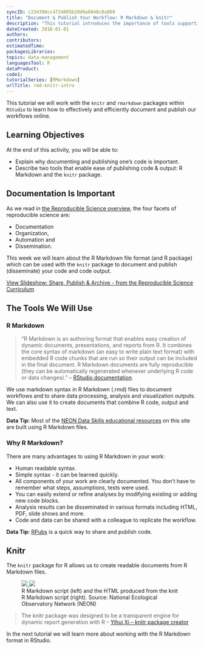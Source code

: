 ```yaml
---
syncID: c234390cc4724005b20d9a6048c8a889
title: "Document & Publish Your Workflow: R Markdown & knitr"
description: "This tutorial introduces the importance of tools supporting documenting & publishing a workflow."
dateCreated: 2016-01-01
authors:
contributors:
estimatedTime:
packagesLibraries:
topics: data-management
languagesTool: R
dataProduct:
code1:
tutorialSeries: [RMarkdown]
urlTitle: rmd-knitr-intro
---
```


This tutorial we will work with the `knitr` and `rmarkdown` packages within
`RStudio` to learn how to effectively and efficiently document and publish our
workflows online.

<div id="ds-objectives" markdown="1">

## Learning Objectives
At the end of this activity, you will be able to:

* Explain why documenting and publishing one's code is important.
* Describe two tools that enable ease of publishing code & output: R Markdown and 
the `knitr` package. 

</div>

## Documentation Is Important

As we read in
<a href="{{ site.baseurl }}/rep-sci-intro" target="_blank"> the Reproducible Science overview</a>,
the four facets of reproducible science are:

* Documentation
* Organization,
* Automation and
* Dissemination.

This week we will learn about the R Markdown file format (and R package) which
can be used with the `knitr` package to document and publish (disseminate) your
code and code output.

<a class="link--button link--arrow" href="http://neon-workwithdata.github.io/slide-shows/share-publish-archive-slideshow.html" target= "_blank"> View Slideshow: Share, Publish & Archive - from the Reproducible Science Curriculum</a>

## The Tools We Will Use

### R Markdown  

> “R Markdown is an authoring format that enables easy creation of dynamic
documents, presentations, and reports from R. It combines the core syntax of
markdown (an easy to write plain text format) with embedded R code chunks that
are run so their output can be included in the final document. R Markdown
documents are fully reproducible (they can be automatically regenerated whenever
underlying R code or data changes)."
-- <a href="http://rmarkdown.rstudio.com/" target="_blank">RStudio documentation</a>.

We use markdown syntax in R Markdown (.rmd) files to document workflows and
to share data processing, analysis and visualization outputs. We can also use it
to create documents that combine R code, output and text.

<div id="ds-dataTip" markdown="1">
<i class="fa fa-star"></i> **Data Tip:** Most of the
<a href="https://github.com/NEONScience/NEON-Data-Skills/" target="_blank">NEON Data Skills educational resources</a> on this site are built using R Markdown files.
</div>


### Why R Markdown?
There are many advantages to using R Markdown in your work:

* Human readable syntax.
* Simple syntax - it can be learned quickly.
* All components of your work are clearly documented. You don't have to remember
what steps, assumptions, tests were used.
* You can easily extend or refine analyses by modifying existing or adding new
code blocks.
* Analysis results can be disseminated in various formats including HTML, PDF,
slide shows and more.
* Code and data can be shared with a colleague to replicate the workflow.

<div id="ds-dataTip" markdown="1">
<i class="fa fa-star"></i> **Data Tip:**
<a href="https://rpubs.com/" target= "_blank ">RPubs</a>
is a quick way to share and publish code.
</div>

## Knitr

The `knitr` package for R allows us to create readable documents from R Markdown
files.

<figure class="half">
	<a href="{{ site.baseurl }}/images/pre-institute-content/pre-institute3-rmd/rmd-file.png">
	<img src="{{ site.baseurl }}/images/pre-institute-content/pre-institute3-rmd/rmd-file.png">
	</a>
	<a href="{{ site.baseurl }}/images/pre-institute-content/pre-institute3-rmd/knitr-output.png">
	<img src="{{ site.baseurl }}/images/pre-institute-content/pre-institute3-rmd/knitr-output.png">
	</a>
	<figcaption>R Markdown script (left) and the HTML produced from the knit R 
	Markdown script (right). Source: National Ecological Observatory Network (NEON)
	</figcaption>
</figure>  
>The knitr package was designed to be a transparent engine for dynamic report
generation with R --
<a href="http://yihui.name/knitr/" target="_blank"> Yihui Xi -- knitr package creator</a>


In the next tutorial we will learn more about working with the R Markdown format in RStudio.
